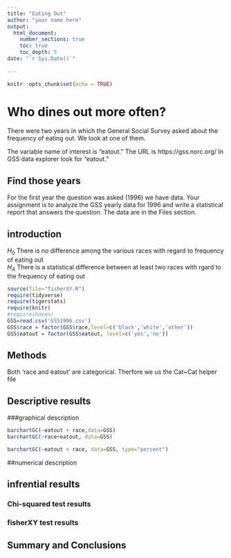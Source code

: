 ```yaml
---
title: "Eating Out"
author: "your name here"
output: 
  html_document:
    number_sections: true
    toc: true
    toc_depth: 5
date: "`r Sys.Date()`"    
    
---
```


```r
knitr::opts_chunk$set(echo = TRUE)
```

# Who dines out more often?
There were two years in which the General Social Survey asked about the frequency of eating out. We look at one of them.

The variable name of interest is "eatout."  The URL is https://gss.norc.org/ In GSS data explorer look for "eatout." 

## Find those years 
For the first year the question was asked (1996) we have data. Your assignment is to analyze the GSS yearly data for 1996 and write a statistical report that answers the question.  The data are in the Files section.   

## introduction
$H_0$ There is no difference among the various races with regard to frequency of eating out  
$H_A$ There is a statistical difference between at least two races with rgard to the frequency of eating out  


```r
source(file="fisherXY.R")
require(tidyverse)
require(tigerstats)
require(knitr)
#require(haven)
GSS=read.csv('GSS1996.csv')
GSS$race = factor(GSS$race,level=c('black','white','other'))
GSS$eatout = factor(GSS$eatout, level=c('yes','no'))
```

## Methods
Both 'race and eatout' are categorical. Therfore we us the Cat~Cat helper file

## Descriptive results

###graphical description


```r
barchartGC(~eatout + race,data=GSS)
barchartGC(~race+eatout, data=GSS)

barchartGC(~eatout + race, data=GSS, type="percent")

```

##numerical description

## infrential results  
### Chi-squared test results  


### fisherXY test results



## Summary and Conclusions